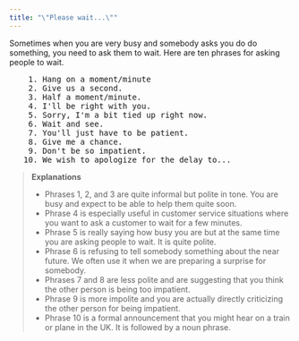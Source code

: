 ```yaml
---
title: "\"Please wait...\""
---
```


Sometimes when you are very busy and somebody asks you do do something, you need to ask them to wait. Here are ten phrases for asking people to wait.

<pre className="text-xl font-semibold font-sans leading-3">
    1. Hang on a moment/minute
    2. Give us a second.
    3. Half a moment/minute.
    4. I'll be right with you.
    5. Sorry, I'm a bit tied up right now.
    6. Wait and see.
    7. You'll just have to be patient.
    8. Give me a chance.
    9. Don't be so impatient.
   10. We wish to apologize for the delay to...
</pre>

> __Explanations__
> - Phrases 1, 2, and 3 are quite informal but polite in tone. You are busy and expect to be able to help them quite soon.
> - Phrase 4 is especially useful in customer service situations where you want to ask a customer to wait for a few minutes.
> - Phrase 5 is really saying how busy you are but at the same time you are asking people to wait. It is quite polite.
> - Phrase 6 is refusing to tell somebody something about the near future. We often use it when we are preparing a surprise for somebody.
> - Phrases 7 and 8 are less polite and are suggesting that you think the other person is being too impatient.
> - Phrase 9 is more impolite and you are actually directly criticizing the other person for being impatient.
> - Phrase 10 is a formal announcement that you might hear on a train or plane in the UK. It is followed by a noun phrase.
